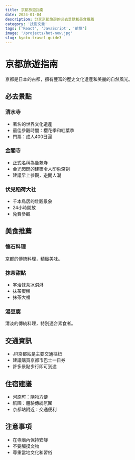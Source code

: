 ```yaml
---
title: 京都旅遊指南
date: 2024-01-04
description: 分享京都旅遊的必去景點和美食推薦
category: '技術文章'
tags: ['React', 'JavaScript', '前端']
image: '/projects/hot-now.jpg'
slug: kyoto-travel-guide3
---
```


# 京都旅遊指南

京都是日本的古都，擁有豐富的歷史文化遺產和美麗的自然風光。

## 必去景點

### 清水寺

- 著名的世界文化遺產
- 最佳參觀時間：櫻花季和紅葉季
- 門票：成人400日圓

### 金閣寺

- 正式名稱為鹿苑寺
- 金光閃閃的建築令人印象深刻
- 建議早上參觀，避開人潮

### 伏見稻荷大社

- 千本鳥居的壯觀景象
- 24小時開放
- 免費參觀

## 美食推薦

### 懷石料理

京都的傳統料理，精緻美味。

### 抹茶甜點

- 宇治抹茶冰淇淋
- 抹茶蛋糕
- 抹茶大福

### 湯豆腐

清淡的傳統料理，特別適合素食者。

## 交通資訊

- JR京都站是主要交通樞紐
- 建議購買京都市巴士一日券
- 許多景點步行即可到達

## 住宿建議

- 河原町：購物方便
- 祇園：體驗傳統氛圍
- 京都站附近：交通便利

## 注意事項

- 在寺廟內保持安靜
- 不要觸摸文物
- 尊重當地文化和習俗
